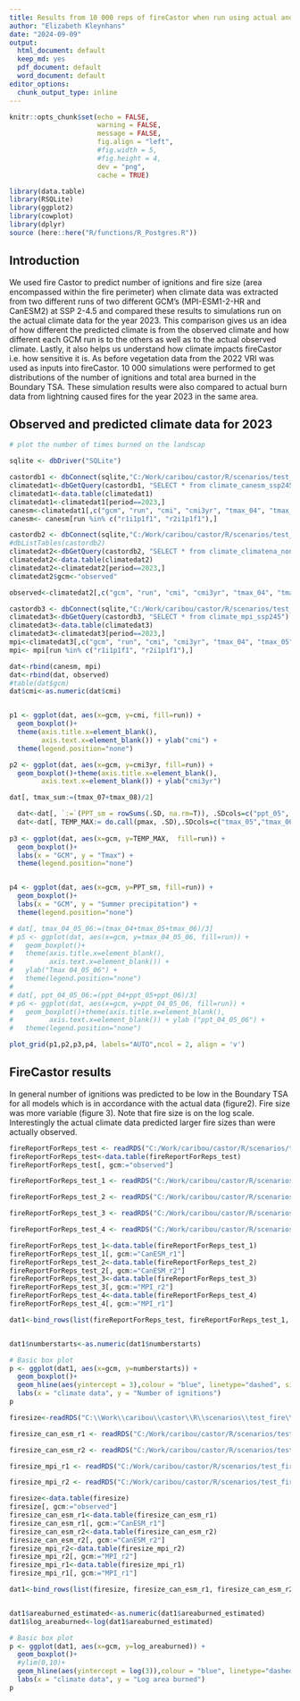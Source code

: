 ```yaml
---
title: Results from 10 000 reps of fireCastor when run using actual and predicted climate for the year 2023 in the Boundary TSA
author: "Elizabeth Kleynhans"
date: "2024-09-09"
output:
  html_document: default
  keep_md: yes
  pdf_document: default
  word_document: default
editor_options:
  chunk_output_type: inline
---
```


```r
knitr::opts_chunk$set(echo = FALSE,
                      warning = FALSE,
                      message = FALSE,
                      fig.align = "left",
                      #fig.width = 5, 
                      #fig.height = 4, 
                      dev = "png",
                      cache = TRUE)
```


```r

library(data.table)
library(RSQLite)
library(ggplot2)
library(cowplot)
library(dplyr)
source (here::here("R/functions/R_Postgres.R"))
```

## Introduction
We used fire Castor to predict number of ignitions and fire size (area encompassed within the fire perimeter) when climate data was extracted from two different runs of two different GCM's (MPI-ESM1-2-HR and CanESM2) at SSP 2-4.5 and compared these results to simulations run on the actual climate data for the year 2023. This comparison gives us an idea of how different the predicted climate is from the observed climate and how different each GCM run is to the others as well as to the actual observed climate. Lastly, it also helps us understand how climate impacts fireCastor i.e. how sensitive it is. As before vegetation data from the 2022 VRI was used as inputs into fireCastor. 10 000 simulations were performed to get distributions of the number of ignitions and total area burned in the Boundary TSA. These simulation results were also compared to actual burn data from lightning caused fires for the year 2023 in the same area. 

## Observed and predicted climate data for 2023


```r
# plot the number of times burned on the landscap

sqlite <- dbDriver("SQLite")

castordb1 <- dbConnect(sqlite,"C:/Work/caribou/castor/R/scenarios/test_fire/boundary_climate_canesm_ssp245_r1_2023_castordb.sqlite")
climatedat1<-dbGetQuery(castordb1, "SELECT * from climate_canesm_ssp245")
climatedat1<-data.table(climatedat1)
climatedat1<-climatedat1[period==2023,]
canesm<-climatedat1[,c("gcm", "run", "cmi", "cmi3yr", "tmax_04", "tmax_05", "tmax_06", "tmax_07", "tmax_08", "ppt_04", "ppt_05", "ppt_06","ppt_07", "ppt_08")]
canesm<- canesm[run %in% c("r1i1p1f1", "r2i1p1f1"),]

castordb2 <- dbConnect(sqlite,"C:/Work/caribou/castor/R/scenarios/test_fire/boundary_tsa_fire_test_12July24_castordb.sqlite")
#dbListTables(castordb2)
climatedat2<-dbGetQuery(castordb2, "SELECT * from climate_climatena_none")
climatedat2<-data.table(climatedat2)
climatedat2<-climatedat2[period==2023,]
climatedat2$gcm<-"observed"

observed<-climatedat2[,c("gcm", "run", "cmi", "cmi3yr", "tmax_04", "tmax_05", "tmax_06", "tmax_07", "tmax_08", "ppt_04", "ppt_05", "ppt_06","ppt_07", "ppt_08")]

castordb3 <- dbConnect(sqlite,"C:/Work/caribou/castor/R/scenarios/test_fire/boundary_climate_mpi_ssp245_r2_2023_castordb.sqlite")
climatedat3<-dbGetQuery(castordb3, "SELECT * from climate_mpi_ssp245")
climatedat3<-data.table(climatedat3)
climatedat3<-climatedat3[period==2023,]
mpi<-climatedat3[,c("gcm", "run", "cmi", "cmi3yr", "tmax_04", "tmax_05", "tmax_06", "tmax_07", "tmax_08", "ppt_04", "ppt_05", "ppt_06","ppt_07", "ppt_08")]
mpi<- mpi[run %in% c("r1i1p1f1", "r2i1p1f1"),]

dat<-rbind(canesm, mpi)
dat<-rbind(dat, observed)
#table(dat$gcm)
dat$cmi<-as.numeric(dat$cmi)


p1 <- ggplot(dat, aes(x=gcm, y=cmi, fill=run)) + 
  geom_boxplot()+
  theme(axis.title.x=element_blank(),
        axis.text.x=element_blank()) + ylab("cmi") +
  theme(legend.position="none")

p2 <- ggplot(dat, aes(x=gcm, y=cmi3yr, fill=run)) + 
  geom_boxplot()+theme(axis.title.x=element_blank(),
        axis.text.x=element_blank()) + ylab("cmi3yr") 

dat[, tmax_sum:=(tmax_07+tmax_08)/2]

  dat<-dat[, `:=`(PPT_sm = rowSums(.SD, na.rm=T)), .SDcols=c("ppt_05", "ppt_06","ppt_07","ppt_08")]
  dat<-dat[, TEMP_MAX:= do.call(pmax, .SD),.SDcols=c("tmax_05","tmax_06","tmax_07","tmax_08") ]
  
p3 <- ggplot(dat, aes(x=gcm, y=TEMP_MAX,  fill=run)) + 
  geom_boxplot()+
  labs(x = "GCM", y = "Tmax") +
  theme(legend.position="none")


p4 <- ggplot(dat, aes(x=gcm, y=PPT_sm, fill=run)) + 
  geom_boxplot()+
  labs(x = "GCM", y = "Summer precipitation") +
  theme(legend.position="none")

# dat[, tmax_04_05_06:=(tmax_04+tmax_05+tmax_06)/3]
# p5 <- ggplot(dat, aes(x=gcm, y=tmax_04_05_06, fill=run)) + 
#   geom_boxplot()+
#   theme(axis.title.x=element_blank(),
#         axis.text.x=element_blank()) +
#   ylab("Tmax 04_05_06") +
#   theme(legend.position="none")
# 
# dat[, ppt_04_05_06:=(ppt_04+ppt_05+ppt_06)/3]
# p6 <- ggplot(dat, aes(x=gcm, y=ppt_04_05_06, fill=run)) + 
#   geom_boxplot()+theme(axis.title.x=element_blank(),
#         axis.text.x=element_blank()) + ylab ("ppt_04_05_06") +
#   theme(legend.position="none")

plot_grid(p1,p2,p3,p4, labels="AUTO",ncol = 2, align = 'v')


```



## FireCastor results

In general number of ignitions was predicted to be low in the Boundary TSA for all models which is in accordance with the actual data (figure2). Fire size was more variable (figure 3). Note that fire size is on the log scale. Interestingly the actual climate data predicted larger fire sizes than were actually observed.  

```r
fireReportForReps_test <- readRDS("C:/Work/caribou/castor/R/scenarios/test_fire/outputs/fireReportForReps_test_1.rds")
fireReportForReps_test<-data.table(fireReportForReps_test)
fireReportForReps_test[, gcm:="observed"]

fireReportForReps_test_1 <- readRDS("C:/Work/caribou/castor/R/scenarios/test_fire/CanESM_ssp245_boundaryTSA/outputs/fireReportForReps_CanESM_ssp245_r1i1p1f1_1.rds")

fireReportForReps_test_2 <- readRDS("C:/Work/caribou/castor/R/scenarios/test_fire/CanESM_ssp245_boundaryTSA/outputs/fireReportForReps_CanESM_ssp245_r2i1p1f1_1.rds")

fireReportForReps_test_3 <- readRDS("C:/Work/caribou/castor/R/scenarios/test_fire/mpi_ssp245_boundaryTSA/outputs/fireReportForReps_MPI_ssp245_r2i1p1f1_1.rds")

fireReportForReps_test_4 <- readRDS("C:/Work/caribou/castor/R/scenarios/test_fire/mpi_ssp245_boundaryTSA/outputs/fireReportForReps_MPI_ssp245_r1i1p1f1_1.rds")

fireReportForReps_test_1<-data.table(fireReportForReps_test_1)
fireReportForReps_test_1[, gcm:="CanESM_r1"]
fireReportForReps_test_2<-data.table(fireReportForReps_test_2)
fireReportForReps_test_2[, gcm:="CanESM_r2"]
fireReportForReps_test_3<-data.table(fireReportForReps_test_3)
fireReportForReps_test_3[, gcm:="MPI_r2"]
fireReportForReps_test_4<-data.table(fireReportForReps_test_4)
fireReportForReps_test_4[, gcm:="MPI_r1"]

dat1<-bind_rows(list(fireReportForReps_test, fireReportForReps_test_1, fireReportForReps_test_2, fireReportForReps_test_3, fireReportForReps_test_4))


dat1$numberstarts<-as.numeric(dat1$numberstarts)

# Basic box plot
p <- ggplot(dat1, aes(x=gcm, y=numberstarts)) + 
  geom_boxplot()+
  geom_hline(aes(yintercept = 3),colour = "blue", linetype="dashed", size=0.5) +
  labs(x = "climate data", y = "Number of ignitions")
p


```

```r
firesize<-readRDS("C:\\Work\\caribou\\castor\\R\\scenarios\\test_fire\\outputs\\perFireReportForReps_test_1.rds")

firesize_can_esm_r1 <- readRDS("C:/Work/caribou/castor/R/scenarios/test_fire/CanESM_ssp245_boundaryTSA/outputs/perFireReportForReps_CanESM_ssp245_r1i1p1f1_1.rds")

firesize_can_esm_r2 <- readRDS("C:/Work/caribou/castor/R/scenarios/test_fire/CanESM_ssp245_boundaryTSA/outputs/perFireReportForReps_CanESM_ssp245_r2i1p1f1_1.rds")

firesize_mpi_r1 <- readRDS("C:/Work/caribou/castor/R/scenarios/test_fire/mpi_ssp245_boundaryTSA/outputs/perFireReportForReps_MPI_ssp245_r1i1p1f1_1.rds")

firesize_mpi_r2 <- readRDS("C:/Work/caribou/castor/R/scenarios/test_fire/mpi_ssp245_boundaryTSA/outputs/perFireReportForReps_MPI_ssp245_r2i1p1f1_1.rds")

firesize<-data.table(firesize)
firesize[, gcm:="observed"]
firesize_can_esm_r1<-data.table(firesize_can_esm_r1)
firesize_can_esm_r1[, gcm:="CanESM_r1"]
firesize_can_esm_r2<-data.table(firesize_can_esm_r2)
firesize_can_esm_r2[, gcm:="CanESM_r2"]
firesize_mpi_r2<-data.table(firesize_mpi_r2)
firesize_mpi_r2[, gcm:="MPI_r2"]
firesize_mpi_r1<-data.table(firesize_mpi_r1)
firesize_mpi_r1[, gcm:="MPI_r1"]

dat1<-bind_rows(list(firesize, firesize_can_esm_r1, firesize_can_esm_r2, firesize_mpi_r2, firesize_mpi_r1))


dat1$areaburned_estimated<-as.numeric(dat1$areaburned_estimated)
dat1$log_areaburned<-log(dat1$areaburned_estimated)

# Basic box plot
p <- ggplot(dat1, aes(x=gcm, y=log_areaburned)) + 
  geom_boxplot()+
  #ylim(0,10)+
  geom_hline(aes(yintercept = log(3)),colour = "blue", linetype="dashed", size=0.5) +
  labs(x = "climate data", y = "Log area burned")
p


```


